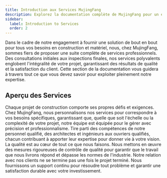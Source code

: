 ```yaml
---
title: Introduction aux Services MujingFang
description: Explorez la documentation complète de MujingFang pour un examen approfondi de nos outils haut de gamme et services de construction.
sidebar:
  label: Introduction to Services
  order: 2
---
```



Dans le cadre de notre engagement à fournir une solution de bout en bout pour tous vos besoins en construction et matériel, nous, chez MujingFang, sommes fiers de proposer une suite complète de services professionnels. Des consultations initiales aux inspections finales, nos services polyvalents englobent l'intégralité de votre projet, garantissant des résultats de qualité et la satisfaction du client. Cette section de la documentation vous guidera à travers tout ce que vous devez savoir pour exploiter pleinement notre expertise.

## Aperçu des Services

<Tabs>
  <TabItem label="Solutions sur Mesure">
    Chaque projet de construction comporte ses propres défis et exigences. Chez
    MujingFang, nous personnalisons nos services pour correspondre à vos besoins
    spécifiques, garantissant que, quelle que soit l'échelle ou la complexité de
    votre projet, notre équipe est équipée pour le gérer avec précision et
    professionnalisme.
  </TabItem>
  <TabItem label="Équipe d'Experts">
    Tire parti des compétences de notre personnel qualifié, des architectes et
    ingénieurs aux ouvriers qualifiés, chacun contribuant à apporter leur
    expertise pour donner vie à votre vision.
  </TabItem>
  <TabItem label="Engagement envers la Qualité">
    La qualité est au cœur de tout ce que nous faisons. Nous mettons en œuvre
    des mesures rigoureuses de contrôle de qualité pour garantir que le travail
    que nous livrons répond et dépasse les normes de l'industrie.
  </TabItem>
  <TabItem label="Support Continu">
    Notre relation avec nos clients ne se termine pas une fois le projet
    terminé. Nous fournissons un support continu pour résoudre tout problème et
    garantir une satisfaction durable avec votre investissement.
  </TabItem>
</Tabs>
